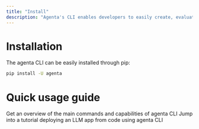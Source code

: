 ```yaml
---
title: "Install"
description: "Agenta's CLI enables developers to easily create, evaluate, and deploy LLM apps from code. Install it here"
---
```


# Installation

The agenta CLI can be easily installed through pip:

```bash
pip install -U agenta
```

# Quick usage guide

<CardGroup cols={2}>
  <Card title="Quick Start" icon="circle-play" href="/reference/cli/quick-usage">
    Get an overview of the main commands and capabilities of agenta CLI  
    </Card>
  <Card title="Tutorial" icon="books" href="/prompt_management/custom_applications">
    Jump into a tutorial deploying an LLM app from code using agenta CLI
    
  </Card>
</CardGroup>